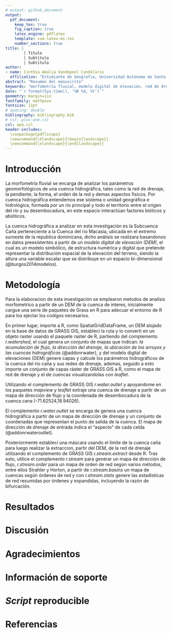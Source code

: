 ```yaml
---
# output: github_document
output: 
  pdf_document:
    keep_tex: true
    fig_caption: true
    latex_engine: pdflatex
    template: svm-latex-ms.tex
    number_sections: true
title: | 
        | Título
        | Subtítulo
        | Subtítulo
author:
- name: Cinthia Amalia Vandepool Candelario
  affiliation: "Estudiante de Geografia, Universidad Autónoma de Santo Domingo (UASD)"
abstract: "Resumen del manuscrito"
keywords: "morfometría fluvial, modelo digital de elevación, red de drenaje "
date: "`r format(Sys.time(), '%B %d, %Y')`"
geometry: margin=1in
fontfamily: mathpazo
fontsize: 11pt
# spacing: double
bibliography: bibliography.bib
# csl: plos-one.csl
csl: apa.csl
header-includes:
  \usepackage{pdflscape}
  \newcommand{\blandscape}{\begin{landscape}}
  \newcommand{\elandscape}{\end{landscape}}
---
```


# Introducción

La morfometría fluvial se encarga de analizar los parámetros geomorfológicos de una cuenca hidrográfica, tales como la red de drenaje, la pendiente, la forma, el orden de la red y demas aspectos fisicos. Por cuenca hidrográfica entendemos ese sistema o unidad geográfica e hidrológica, formada por un rio principal y todo el territorio entre el origen del rio y su desembocadura, en este espacio interactúan factores bióticos y abióticos. 

La cuenca hidrográfica a analizar en esta investigación es la Subcuenca Caña perteneciente a la Cuenca del rio Macasia, ubicada en el extremo suroeste de la republica dominicana, dicho análisis se realizara basandonos en datos preexistentes a partir de un *modelo digital de elevación (DEM)*, el cual es un modelo simbólico, de estructura numérica y digital que pretende representar la distribución espacial de la elevación del terreno, siendo la altura una variable escalar que se distribuye en un espacio bi-dimensional (@burgos2014modelos). 


# Metodología

Para la elaboracion de esta investigación se emplearon metodos de analisis morfometrico a partir de un DEM de la cuenca de interes, inicialmente cargue una serie de paquetes de Grass en R para adecuar el entorno de R para los ejectar los codigos necesarios.

En primer lugar, importe a R, como SpatialGridDataFrame, un DEM alojado en la base de datos de GRASS GIS, estableci la ruta y lo converti en un objeto raster usando el paquete raster de R, partiendo del complemento *r.watershed*, el cual genera un conjunto de mapas que indican: *la acumulación de flujo, la dirección del drenaje, la ubicación de los arroyos y las cuencas hidrográficas* (@addonrwater), y del modelo digital de elevaciones (DEM) genere capas y calcule los parámetros hidrográficos de la cuenca del rio caña y sus redes de drenaje, ademas, seguido a esto importe un conjunto de capas ráster de GRASS GIS a R, como el mapa de red de drenaje y el de cuencas visualizandolas con *leaflet*. 

Utilizando el complemento de GRASS GIS *r.water.outlet* y apoyandome en los paquetes *mapview* y *leaflet* extraje una cuenca de drenaje a partir de un mapa de dirección de flujo y la coordenada de desembocadura de la cuenca cana (-71.62524,18.94026).

El complemento *r.water.outlet* se encarga de genera una cuenca hidrográfica a partir de un mapa de dirección de drenaje y un conjunto de coordenadas que representan el punto de salida de la cuenca. El mapa de dirección de drenaje de entrada indica el "aspecto" de cada celda (@addonrwateroutlet).

Posteriormente establecí una máscara usando el límite de la cuenca caña para luego realizar la extraccion, partir del DEM, de la red de drenaje utilizando el complemento de GRASS GIS *r.stream.extract* desde R. Tras esto, utilice el complemento *r.stream* para generar un mapa de dirección de flujo, *r.stream.order* para un mapa de orden de red según varios métodos, entre ellos Strahler y Horton, a partir de *r.stream.basins* un mapa de cuencas según órdenes de red y con *r.stream.stats* genere las estadísticas de red resumidas por órdenes y expandidas, incluyendo la razón de bifurcación.  



# Resultados

\ldots

# Discusión

# Agradecimientos

# Información de soporte

\ldots

# *Script* reproducible

\ldots

# Referencias
